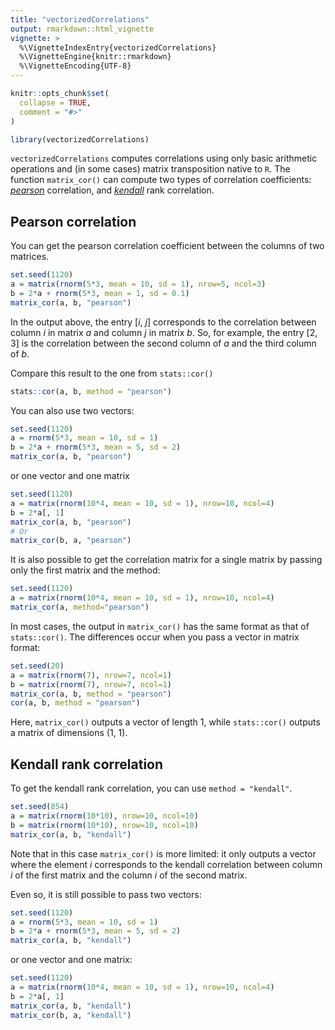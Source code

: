 ```yaml
---
title: "vectorizedCorrelations"
output: rmarkdown::html_vignette
vignette: >
  %\VignetteIndexEntry{vectorizedCorrelations}
  %\VignetteEngine{knitr::rmarkdown}
  %\VignetteEncoding{UTF-8}
---
```


```r
knitr::opts_chunk$set(
  collapse = TRUE,
  comment = "#>"
)
```

```r
library(vectorizedCorrelations)
```

`vectorizedCorrelations` computes correlations using only basic arithmetic operations and (in some cases) matrix transposition native to `R`. The function `matrix_cor()` can compute two types of correlation coefficients: [*pearson*](https://en.wikipedia.org/wiki/Pearson_correlation_coefficient) correlation, and [*kendall*](https://en.wikipedia.org/wiki/Kendall_rank_correlation_coefficient) rank correlation.

## Pearson correlation

You can get the pearson correlation coefficient between the columns of two matrices. 

```r
set.seed(1120)
a = matrix(rnorm(5*3, mean = 10, sd = 1), nrow=5, ncol=3)
b = 2*a + rnorm(5*3, mean = 1, sd = 0.1)
matrix_cor(a, b, "pearson")
```

In the output above, the entry [*i*, *j*] corresponds to the correlation between column *i* in matrix *a* and column *j* in matrix *b*. So, for example, the entry [2, 3] is the correlation between the second column of *a* and the third column of *b*.

Compare this result to the one from `stats::cor()`

```r
stats::cor(a, b, method = "pearson")
```

You can also use two vectors:

```r
set.seed(1120)
a = rnorm(5*3, mean = 10, sd = 1)
b = 2*a + rnorm(5*3, mean = 5, sd = 2)
matrix_cor(a, b, "pearson")
```

or one vector and one matrix

```r
set.seed(1120)
a = matrix(rnorm(10*4, mean = 10, sd = 1), nrow=10, ncol=4)
b = 2*a[, 1]
matrix_cor(a, b, "pearson")
# Or
matrix_cor(b, a, "pearson")
```

It is also possible to get the correlation matrix for a single matrix by passing only the first matrix and the method:

```r
set.seed(1120)
a = matrix(rnorm(10*4, mean = 10, sd = 1), nrow=10, ncol=4)
matrix_cor(a, method="pearson")
```

In most cases, the output in `matrix_cor()` has the same format as that of `stats::cor()`. The differences occur when you pass a vector in matrix format:

```r
set.seed(20)
a = matrix(rnorm(7), nrow=7, ncol=1)
b = matrix(rnorm(7), nrow=7, ncol=1)
matrix_cor(a, b, method = "pearson")
cor(a, b, method = "pearson")
```

Here, `matrix_cor()` outputs a vector of length 1, while `stats::cor()` outputs a matrix of dimensions (1, 1).

## Kendall rank correlation

To get the kendall rank correlation, you can use `method = "kendall"`. 

```r
set.seed(854)
a = matrix(rnorm(10*10), nrow=10, ncol=10)
b = matrix(rnorm(10*10), nrow=10, ncol=10)
matrix_cor(a, b, "kendall")
```

Note that in this case `matrix_cor()` is more limited: it only outputs a vector where the element *i* corresponds to the kendall correlation between column *i* of the first matrix and the column *i* of the second matrix.

Even so, it is still possible to pass two vectors:

```r
set.seed(1120)
a = rnorm(5*3, mean = 10, sd = 1)
b = 2*a + rnorm(5*3, mean = 5, sd = 2)
matrix_cor(a, b, "kendall")
```

or one vector and one matrix:

```r
set.seed(1120)
a = matrix(rnorm(10*4, mean = 10, sd = 1), nrow=10, ncol=4)
b = 2*a[, 1]
matrix_cor(a, b, "kendall")
matrix_cor(b, a, "kendall")
```







